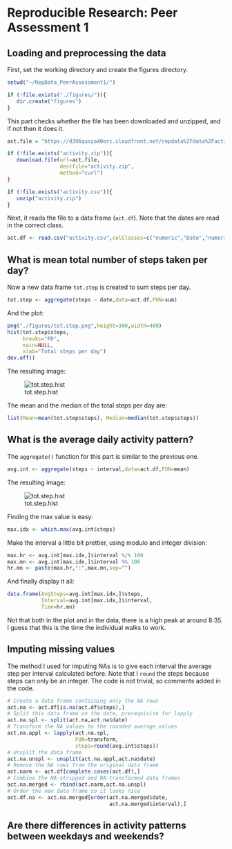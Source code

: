 # Reproducible Research: Peer Assessment 1


## Loading and preprocessing the data
First, set the working directory and create the figures directory.
```r
setwd("~/RepData_PeerAssessment1/")

if (!file.exists("./figures/")){
   dir.create("figures")
}
```

This part checks whether the file has been downloaded and unzipped, and if not
then it does it.
```r
act.file = "https://d396qusza40orc.cloudfront.net/repdata%2Fdata%2Factivity.zip"

if (!file.exists("activity.zip")){
   download.file(url=act.file,
                 destfile="activity.zip",
                 method="curl")
}

if (!file.exists("activity.csv")){
   unzip("activity.zip")   
}
```

Next, it reads the file to a data frame (`act.df`). Note that the dates are
read in the correct class.

```r
act.df <- read.csv("activity.csv",colClasses=c("numeric","Date","numeric"))
```

## What is mean total number of steps taken per day?

Now a new data frame `tot.step` is created to sum steps per day.

```r
tot.step <- aggregate(steps ~ date,data=act.df,FUN=sum)
```

And the plot:

```r
png("./figures/tot.step.png",height=300,width=400)
hist(tot.step$steps,
     breaks="FD",
     main=NULL,
     xlab="Total steps per day")
dev.off()
```

The resulting image:

![tot.step.hist](./figures/tot.step.png)

The mean and the median of the total steps per day are:
```r
list(Mean=mean(tot.step$steps), Median=median(tot.step$steps))
```

## What is the average daily activity pattern?

The `aggregate()` function for this part is similar to the previous one.
```r
avg.int <- aggregate(steps ~ interval,data=act.df,FUN=mean)
```
The resulting image:

![tot.step.hist](./figures/avg.int.png)

Finding the max value is easy:

```r
max.idx <- which.max(avg.int$steps)
```

Make the interval a little bit prettier, using modulo and integer division:

```r
max.hr <- avg.int[max.idx,]$interval %/% 100
max.mn <- avg.int[max.idx,]$interval %% 100
hr.mn <- paste(max.hr,":",max.mn,sep="")
```
And finally display it all:

```r
data.frame(AvgSteps=avg.int[max.idx,]$steps,
           Interval=avg.int[max.idx,]$interval,
           Time=hr.mn)
```

Not that both in the plot and in the data, there is a high peak at around 8:35.
I guess that this is the time the individual walks to work.

## Imputing missing values

The method I used for imputing NAs is to give each interval the average step per
interval calculated before. Note that I `round` the steps because steps can only
be an integer. The code is not trivial, so comments added in the code.

```r
# Create a data frame containing only the NA rows
act.na <- act.df[is.na(act.df$steps),]
# Split this data frame on the date, prerequisite for lapply
act.na.spl <- split(act.na,act.na$date)
# Transform the NA values to the rounded average values
act.na.appl <- lapply(act.na.spl,
                      FUN=transform,
                      steps=round(avg.int$steps))
# Unsplit the data frame
act.na.unspl <- unsplit(act.na.appl,act.na$date)
# Remove the NA rows from the original data frame
act.narm <- act.df[complete.cases(act.df),]
# Combine the NA-stripped and NA-transformed data frames
act.na.merged <- rbind(act.narm,act.na.unspl)
# Order the new data frame so it looks nice
act.df.na <- act.na.merged[order(act.na.merged$date,
                                 act.na.merged$interval),]
```

## Are there differences in activity patterns between weekdays and weekends?
